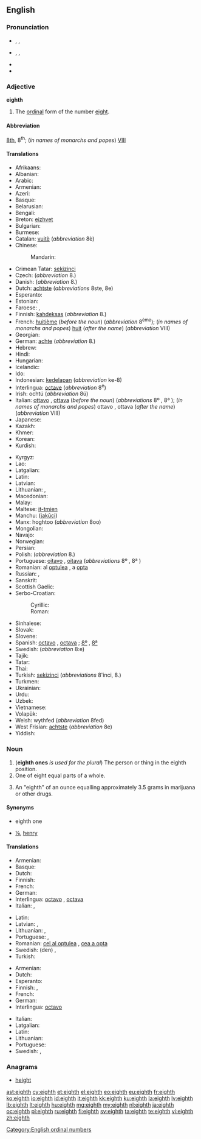 ==English==
{{ordinalbox|en|7th|8th|9th|seventh|ninth|card=eight}}

===Pronunciation===
* {{a|RP}} {{enPR|ātth}}, {{IPA|/eɪtθ/}}, {{SAMPA|/eItT/}}
* {{a|GenAm}} {{enPR|ātth}}, {{IPA|/eʔθ/|/eɪtθ/|/eɪθ/}},  {{SAMPA|/eItT/|/eIT/}}
* {{audio|en-us-eighth.ogg|Audio (US)}}
* {{rhymes|eɪtθ}}

===Adjective===
'''eighth'''

# The [[ordinal]] form of the number [[eight]].

====Abbreviation====
[[8th]], 8<sup>th</sup>; (''in names of monarchs and popes'') [[VIII]]

====Translations====
{{trans-top|ordinal form of the number eight}}
* Afrikaans: {{t|af|agste}}
* Albanian: {{t|sq|tetë}}
* Arabic: {{t|ar|ثامن|m|tr=ṯāmin|sc=Arab}}
* Armenian: {{t-|hy|ութերորդ|tr=ut'erord}}
* Azeri: {{t|az|səkkizinci}}
* Basque: {{t|eu|zortzigarren|xs=Basque}}
* Belarusian: {{t|be|восьмы|m|tr=vós’my|sc=Cyrl}}
* Bengali: {{t|bn|অষ্টম|tr=ôshţôm|sc=Beng}}
* Breton: [[eizhvet]]
* Bulgarian: {{t|bg|осми|m|tr=ósmi|sc=Cyrl}}
* Burmese: {{t|my|အဌမ|tr=a' htama.|sc=Mymr}}
* Catalan: [[vuitè]] (''abbreviation'' 8è)
* Chinese:
*: Mandarin: {{t|zh|第八|tr=dìbā|sc=Hani}}
* Crimean Tatar: [[sekizinci]]
* Czech: {{t|cs|osmý|m}} (''abbreviation'' 8.)
* Danish: {{t|da|ottende}} (''abbreviation'' 8.)
* Dutch: [[achtste]] (''abbreviations'' 8ste, 8e)
* Esperanto: {{t+|eo|oka|xs=Esperanto}}
* Estonian: {{t|et|katsas}}
* Faroese: {{t|fo|áttandi|m}}, {{t|fo|áttanda|f|n}}
* Finnish: [[kahdeksas]] (''abbreviation'' 8.)
* French: [[huitième]] (''before the noun'') (''abbreviation'' 8<sup>ème</sup>); (''in names of monarchs and popes'') [[huit]] (''after the name'') (''abbreviation'' VIII)
* Georgian: {{t|ka|მერვე|tr=merve|sc=Geor}}
* German: [[achte]] (''abbreviation'' 8.)
* Hebrew: {{t|he|שמיני|sc=Hebr}}
* Hindi: {{t|hi|आठवां|tr=āṭhvā̃|sc=Deva}}
* Hungarian: {{t+|hu|nyolcadik}}
* Icelandic: {{t|is|áttundi}}
* Ido: {{t+|io|okesma|xs=Ido}}
* Indonesian: [[kedelapan]] (''abbreviation'' ke-8)
* Interlingua: [[octave]] (''abbreviation'' 8<sup>e</sup>)
* Irish: ochtú (''abbreviation'' 8ú)
* Italian: [[ottavo]] {{m}}, [[ottava]] {{f}} (''before the noun'') (''abbreviations'' 8º {{m}}, 8ª {{f}}); (''in names of monarchs and popes'') ottavo {{m}}, ottava {{f}} (''after the name'') (''abbreviation'' VIII)
* Japanese: {{t|ja|八番目|tr=はちばんめ, hachiban-me|sc=Jpan}}
* Kazakh: {{t|kk|сегізінші|tr=segizinşi|sc=Cyrl}}
* Khmer: {{t|km|ទីប្រាំបី|tr=tii pram bəi|sc=Khmr}}
* Korean: {{t|ko|여덟째|tr=yeodeolpjjae|sc=Hang}}
* Kurdish: {{ku-Arab|[[هه‌شته‌م]]}}
{{trans-mid}}
* Kyrgyz: {{t|ky|сегизинчи|tr=segizinçi|sc=Cyrl}}
* Lao: {{t|lo|ທີ່ແປດ|tr=tʰī̀ pǣt|sc=Laoo}}
* Latgalian: {{tø|ltg|ostoni}}
* Latin: {{t+|la|octavus}}
* Latvian: {{t|lv|astoņi}}
* Lithuanian: {{t+|lt|aštuntas|m|xs=Lithuanian}}, {{t+|lt|aštunta|f|xs=Lithuanian}}
* Macedonian: {{t|mk|осми|m|tr=ósmi|sc=Cyrl}}
* Malay: {{t|ms|kelapan}}
* Maltese: [[it-tmien]]
* Manchu: ([[jakūci]])
* Manx: hoghtoo (''abbreviation'' 8oo)
* Mongolian: {{t|mn|наймдугаар|tr=najmdugaar|sc=Cyrl}}
* Navajo: {{tø|nv|tseebíí góneʼ}}
* Norwegian: {{t|no|åttende}}
* Persian: {{t|fa|هشتم|tr=haštom|sc=fa-Arab}}
* Polish: {{t|pl|ósmy|m}} (''abbreviation'' 8.)
* Portuguese: [[oitavo]] {{m}}, [[oitava]] {{f}} (''abbreviations'' 8º {{m}}, 8ª {{f}})
* Romanian: al [[optulea]] {{m}}, a [[opta]] {{f}}
* Russian: {{t|ru|восьмой|m|tr=vos’mój|sc=Cyrl}}, {{t|ru|8-ой|tr=abbreviation|sc=Cyrl}}
* Sanskrit: {{t|sa|अष्टमः|tr=aṣṭamaḥ|sc=Deva}}
* Scottish Gaelic: {{t-|gd|ochdamh|xs=Scottish Gaelic}}
* Serbo-Croatian:
*: Cyrillic: {{t|sh|осми|m}}
*: Roman: {{t|sh|osmi|m}}
* Sinhalese: {{t|si|අටවැනි|tr=aṭavæni|sc=Sinh}}
* Slovak: {{t|sk|ôsmy|m}} <!-- {{t|sk|ôsma|f}}, {{t|sk|ôsme|n}} -->
* Slovene: {{t|sl|osmi|m}}
* Spanish: [[octavo]] {{m}}, [[octava]] {{f}}; {{qualifier|abbreviations}} [[8º]] {{m}}, [[8ª]] {{f}}
* Swedish: {{t|sv|åttonde}} (''abbreviation'' 8:e)
* Tajik: {{t|tg|ҳаштум|tr=haštum|sc=Cyrl}}
* Tatar: {{t|tt|сигезенче|tr=sigezençe|sc=Cyrl}}
* Thai: {{t|th|ที่แปด|tr=têe bpàet|sc=Thai}}
* Turkish: [[sekizinci]] (''abbreviations'' 8'inci, 8.)
* Turkmen: {{t|tk|sekizinji}}
* Ukrainian: {{t|uk|восьмий|m|tr=vós’myj|sc=Cyrl}}
* Urdu: {{t|ur|آٹھواں|tr=āṭhvā̃|sc=ur-Arab}}
* Uzbek: {{t|uz|sakkizinchi}}
* Vietnamese: {{t|vi|thứ tám}}
* Volapük: {{t|vo|jölid}}
* Welsh: wythfed (''abbreviation'' 8fed)
* West Frisian: [[achtste]] (''abbreviation'' 8e)
* Yiddish: {{t|yi|אַכט|tr=akht|sc=Hebr}}
{{trans-bottom}}

===Noun===
{{en-noun}}

# ('''eighth ones''' ''is used for the plural'') The person or thing in the eighth position.
# One of eight equal parts of a whole.
# {{slang}} An "eighth" of an ounce equalling approximately 3.5 grams in marijuana or other drugs.

====Synonyms====
* {{sense|person or thing in the eighth position}} eighth one
* {{sense|One of eight equal parts}} [[⅛]],  [[henry]] {{qualifier|for an eighth of an ounce of marijuana in the UK}}

====Translations====
{{trans-top|person or thing in the eighth position}}
* Armenian: {{t-|hy|ութերորդ|tr=ut'erord}}
* Basque: {{t|eu|zortzigarren|xs=Basque}}
* Dutch: {{t+|nl|achtste|m|f}}
* Finnish: {{t+|fi|kahdeksas}}
* French: {{t+|fr|huitième|m|f}}
* German: {{t|de|Achte|m|f|n}}
* Interlingua: [[octavo]] {{m}}, [[octava]] {{f}}
* Italian: {{t+|it|ottavo|m}}, {{t+|it|ottava|f}}
{{trans-mid}}
* Latin: {{t+|la|octavus}}
* Latvian: {{t|lv|astotais|m}}, {{t|lv|astotā|f}}
* Lithuanian: {{t+|lt|aštuntas|m|xs=Lithuanian}}, {{t+|lt|aštunta|f|xs=Lithuanian}}
* Portuguese: {{t+|pt|oitavo|m}}, {{t+|pt|oitava|f}}
* Romanian: [[cel al optulea]] {{m}}, [[cea a opta]] {{f}}
* Swedish: (den) {{t|sv|åttonde|c}},  {{t+|sv|åtta|c}}
* Turkish: {{t|tr|sekizinci}}
{{trans-bottom}}

{{trans-top|one of eight equal parts of a whole}}
* Armenian: {{t-|hy|ութերորդ|tr=ut'erord}}
* Dutch: {{t+|nl|achtste|n}}
* Esperanto: {{t-|eo|okono|xs=Esperanto}}
* Finnish: {{t-|fi|kahdeksasosa}}, {{t-|fi|kahdeksannes}}
* French: {{t+|fr|huitième|m}}
* German: {{t|de|Achtel|n}}
* Interlingua: [[octavo]]
{{trans-mid}}
* Italian: {{t+|it|ottavo|m}}
* Latgalian: {{tø|ltg|astotdaļa|f}}
* Latin: {{t|la|octavum|n}}
* Lithuanian: {{t+|lt|aštuntadalis|m|xs=Lithuanian}}
* Portuguese: {{t+|pt|oitavo|m}}
* Swedish: {{t+|sv|åttondel|c}}, {{t+|sv|åttondedel|c}}
{{trans-bottom}}

{{trans-top|slang: a quantity of marijuana weighing one-eighth of an ounce}}
{{trans-mid}}
{{trans-bottom}}

===Anagrams===
* [[height#English|height]]

[[Category:English ordinal numbers]]

[[ast:eighth]]
[[cy:eighth]]
[[et:eighth]]
[[el:eighth]]
[[eo:eighth]]
[[eu:eighth]]
[[fr:eighth]]
[[ko:eighth]]
[[io:eighth]]
[[id:eighth]]
[[it:eighth]]
[[kk:eighth]]
[[ku:eighth]]
[[la:eighth]]
[[lv:eighth]]
[[lb:eighth]]
[[lt:eighth]]
[[hu:eighth]]
[[mg:eighth]]
[[my:eighth]]
[[nl:eighth]]
[[ja:eighth]]
[[oc:eighth]]
[[pl:eighth]]
[[ru:eighth]]
[[fi:eighth]]
[[sv:eighth]]
[[ta:eighth]]
[[te:eighth]]
[[vi:eighth]]
[[zh:eighth]]